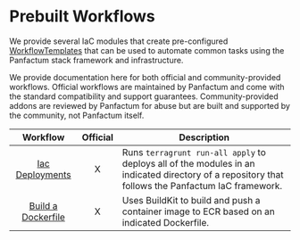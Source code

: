 # Prebuilt Workflows

We provide several IaC modules that create pre-configured [WorkflowTemplates](https://argo-workflows.readthedocs.io/en/latest/workflow-templates/)
that can be used to automate common tasks using the Panfactum stack framework and infrastructure.

We provide documentation here for both official and community-provided workflows. Official workflows are maintained by
Panfactum and come with the standard compatibility and support guarantees. Community-provided addons are reviewed
by Panfactum for abuse but are built and supported by the community, not Panfactum itself.

|                                                 Workflow                                                 | Official | Description                                                                                                                                       |
| :------------------------------------------------------------------------------------------------------: | :------: | ------------------------------------------------------------------------------------------------------------------------------------------------- |
|      [Iac Deployments](/stable-25-04/reference/infrastructure-modules/submodule/workflow/wf_tf_deploy)      |     X    | Runs `terragrunt run-all apply` to deploys all of the modules in an indicated directory of a repository that follows the Panfactum IaC framework. |
| [Build a Dockerfile](/stable-25-04/reference/infrastructure-modules/submodule/workflow/wf_dockerfile_build) |     X    | Uses BuildKit to build and push a container image to ECR based on an indicated Dockerfile.                                                        |
